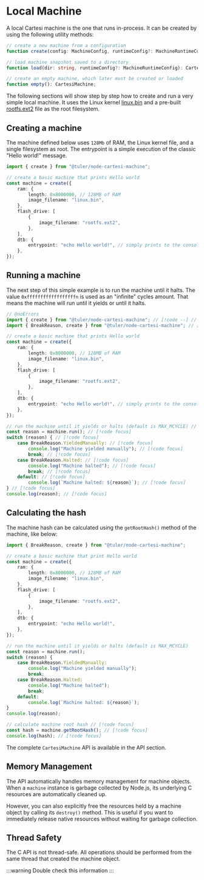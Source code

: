 # Local Machine

A local Cartesi machine is the one that runs in-process.
It can be created by using the following utility methods:

```ts
// create a new machine from a configuration
function create(config: MachineConfig, runtimeConfig?: MachineRuntimeConfig): CartesiMachine;

// load machine snapshot saved to a directory
function load(dir: string, runtimeConfig?: MachineRuntimeConfig): CartesiMachine;

// create an empty machine, which later must be created or loaded
function empty(): CartesiMachine;
```

The following sections will show step by step how to create and run a very simple local machine.
It uses the Linux kernel [linux.bin](https://github.com/cartesi/machine-linux-image/releases/download/v0.20.0/linux-6.5.13-ctsi-1-v0.20.0.bin) and a pre-built [rootfs.ext2](https://github.com/cartesi/machine-guest-tools/releases/download/v0.17.1/rootfs-tools.ext2) file as the root filesystem.

## Creating a machine

The machine defined below uses `128Mb` of RAM, the Linux kernel file, and a single filesystem as root.
The entrypoint is a simple execution of the classic "Hello world!" message.

```ts twoslash filename="create-hello-world.ts"
import { create } from "@tuler/node-cartesi-machine";

// create a basic machine that prints Hello world
const machine = create({
    ram: {
        length: 0x8000000, // 128MB of RAM
        image_filename: "linux.bin",
    },
    flash_drive: [
        {
            image_filename: "rootfs.ext2",
        },
    ],
    dtb: {
        entrypoint: "echo Hello world!", // simply prints to the console
    },
});
```

## Running a machine

The next step of this simple example is to run the machine until it halts.
The value `0xffffffffffffffffffn` is used as an "infinite" cycles amount.
That means the machine will run until it yields or until it halts.

```ts twoslash filename="run-hello-world.ts"
// @noErrors
import { create } from "@tuler/node-cartesi-machine"; // [!code --] // [!code focus]
import { BreakReason, create } from "@tuler/node-cartesi-machine"; // [!code ++] // [!code focus]

// create a basic machine that prints Hello world
const machine = create({
    ram: {
        length: 0x8000000, // 128MB of RAM
        image_filename: "linux.bin",
    },
    flash_drive: [
        {
            image_filename: "rootfs.ext2",
        },
    ],
    dtb: {
        entrypoint: "echo Hello world!", // simply prints to the console
    },
});

// run the machine until it yields or halts (default is MAX_MCYCLE) // [!code focus]
const reason = machine.run(); // [!code focus]
switch (reason) { // [!code focus]
    case BreakReason.YieldedManually: // [!code focus]
        console.log("Machine yielded manually"); // [!code focus]
        break; // [!code focus]
    case BreakReason.Halted: // [!code focus]
        console.log("Machine halted"); // [!code focus]
        break; // [!code focus]
    default: // [!code focus]
        console.log(`Machine halted: ${reason}`); // [!code focus]
} // [!code focus]
console.log(reason); // [!code focus]
```

## Calculating the hash

The machine hash can be calculated using the `getRootHash()` method of the machine, like below: 

```ts twoslash
import { BreakReason, create } from "@tuler/node-cartesi-machine";

// create a basic machine that print Hello world
const machine = create({
    ram: {
        length: 0x8000000, // 128MB of RAM
        image_filename: "linux.bin",
    },
    flash_drive: [
        {
            image_filename: "rootfs.ext2",
        },
    ],
    dtb: {
        entrypoint: "echo Hello world!",
    },
});

// run the machine until it yields or halts (default is MAX_MCYCLE)
const reason = machine.run();
switch (reason) {
    case BreakReason.YieldedManually:
        console.log("Machine yielded manually");
        break;
    case BreakReason.Halted:
        console.log("Machine halted");
        break;
    default:
        console.log(`Machine halted: ${reason}`);
}
console.log(reason);

// calculate machine root hash // [!code focus]
const hash = machine.getRootHash(); // [!code focus]
console.log(hash); // [!code focus]
```

The complete `CartesiMachine` API is available in the API section.

## Memory Management

The API automatically handles memory management for machine objects. When a `machine` instance is garbage collected by Node.js, its underlying C resources are automatically cleaned up.

However, you can also explicitly free the resources held by a machine object by calling its `destroy()` method. This is useful if you want to immediately release native resources without waiting for garbage collection.

## Thread Safety

The C API is not thread-safe.
All operations should be performed from the same thread that created the machine object.

:::warning
Double check this information
:::
